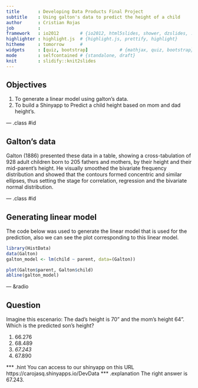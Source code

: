 ```yaml
---
title       : Developing Data Products Final Project
subtitle    : Using galton's data to predict the height of a child
author      : Cristian Rojas
job         : 
framework   : io2012        # {io2012, html5slides, shower, dzslides, ...}
highlighter : highlight.js  # {highlight.js, prettify, highlight}
hitheme     : tomorrow      # 
widgets     : [quiz, bootstrap]            # {mathjax, quiz, bootstrap}
mode        : selfcontained # {standalone, draft}
knit        : slidify::knit2slides
---
```


## Objectives 

1. To generate a linear model using galton's data.
2. To build a Shinyapp to Predict a child height based on mom and dad height's.

--- .class #id 

## Galton's data
Galton (1886) presented these data in a table, showing a cross-tabulation of 928 adult children born to 205 fathers and mothers, by their height and their mid-parent’s height. He visually smoothed the bivariate frequency distribution and showed that the contours formed concentric and similar ellipses, thus setting the stage for correlation, regression and the bivariate normal distribution.

--- .class #id 

## Generating linear model

The code below was used to generate the linear model that is used for the prediction, also we can see the plot corresponding to this linear model.
```r
library(HistData)
data(Galton)
galton_model <- lm(child ~ parent, data=(Galton))
```
```r
plot(Galton$parent, Galton$child)
abline(galton_model)
```

--- &radio

## Question

Imagine this escenario: The dad's height is 70" and the mom's height 64". Which is the predicted son's height?

1. 66.276
2. 68.489
3. _67.243_
4. 67.890

*** .hint 
You can access to our shinyapp on this URL https://carojasq.shinyapps.io/DevData
*** .explanation 
The right  answer is 67.243.

